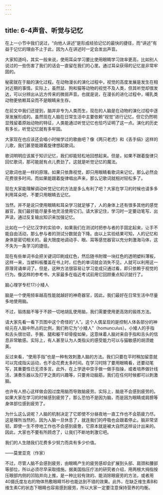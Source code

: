```yaml
---
---
---
```

title: 6-4声音、听觉与记忆
---




在上一小节中我们说过，“向他人讲述”是形成经验记忆的最快的捷径，而“讲述”有益于记忆的理由不止于此，因为人在讲述时一定会发出声音。

大家知道吗，其实一般来说，使用耳朵学习要比使用眼睛学习效率更高，比如别人说过的一些伤害了我们的话会一直留在我们的心里。通过耳朵获得的记忆是非常牢固的。

秘密就在于脑的演化过程。在动物漫长的演化过程中，视觉的高度发展是发生在相对近期的事情。实际上，虽然鼠、狗和猫等动物的视觉不及人类，但其听觉却很发达，可以分辨出从远方传来的微弱声音。也就是说，在漫长的进化过程中，哺乳类动物更依赖耳朵而不是眼睛来生存。

在前文中我们还提到，脑并非专为人类而生，现在的人脑是在动物的演化过程中逐渐发展形成的。虽然现在人脑在日常生活中主要依赖“视觉”进行记忆，但它仍然明显残留着原始动物的特征，人类能通过听觉记忆也恰巧证明了这一点。演化的历史有多长，听觉记忆就有多牢固。

大家现在也应该还会唱小时候学过的歌曲吧？像《两只老虎》和《丢手绢》这样的儿歌，我们甚至能跟着旋律想起歌词。

歌词明明应该属于知识记忆，我们却能轻松地回想起来。但是，如果不跟着旋律只回忆歌词，那可能就有点儿费劲了。这就是听觉记忆的魔法。

记歌词也是一样的原理。如果只依靠视觉，即只用眼睛看歌词来记忆，那么必然会花费很多时间。而如果能跟着旋律唱出声来，那么记歌词就相对轻松多了。

现在大家能理解调动听觉记忆的方法是多么有利了吧？大家在学习的时候也请多多利用耳朵吧，不要只用眼睛去记忆。

当然，并不是说只使用眼睛和耳朵学习就足够了，人的身体上还有很多其他的感觉器官，我们最好能尽量多地灵活使用它们。请大家记住，学习时一定要动笔写、出声读，通过反复输出知识来加强记忆。

比如在一个记忆汉字的实验中，如果我们在测试时把参与者的手固定起来，让手不能自由活动，那么参与者的测试分数就会下降。由以上实验结果可知，人的记忆和身体是密切相关的。最大限度地调动手、眼、耳等感觉器官以充分刺激海马体，这不失为一条学习的捷径。

现在有些单词书会把关键词印刷成红色，然后随书附赠一块红色的透明塑料薄板，这样一来，当塑料板覆盖在书上时，红色的单词就会消失不见，人就可以利用这一原理背诵单词了。但是，这种方法很容易让学习变成只通过看，即只依赖于视觉的行为。像这样的参考书，大家最多在临近考试前用它回顾重点知识就行了。





脑心理学专栏17/小矮人


脑是一个使用频率越高性能就越好的神奇器官，因此，我们最好在日常生活中尽量多地使用脑。

不过，锻炼脑不等于不顾一切地胡乱使用脑，我们需要使用更高效的锻炼方法。

请大家先看一看下页图中这个奇怪的“人”。这个人偶呈现的是控制人体各部分的神经元在人脑中所占的比例，我们称它为“小矮人”（homunculus）。小矮人的手指和舌头很壮硕，手腕、腿和躯干却骨瘦如柴，这意味着人脑对来自手指和舌头的信息非常敏感。实际上，有人甚至认为人类指尖的感受能力可以与猫敏感的胡须媲美。



反过来看，“使用手指”也是一种有效刺激人脑的方法。我们只要在平时稍加留意就可以完成指尖运动，也不会花费太多时间。在学习时除了要用眼睛看，还要动笔写，其重要性已无须多言。此外，在上学途中空手做一做手指操，或者培养做针线活、演奏乐器以及打字之类的兴趣等，只要肯动脑筋，我们在任何时候都可以刺激脑。

也许有人担心这样做会因过度用脑而导致脑疲劳。实际上，脑是不会感到疲劳的。如果大家在学习的时候感到疲劳了，那么恐怕不是因为脑，而是因为眼睛或肩膀等身体部位感到疲劳了。

为什么这么说呢？人脑的机制决定了它即使不分昼夜地一直工作也不会筋疲力尽。这是理所当然的，因为人脑一旦休息了，就连我们的呼吸也会跟着停止。脑非常坚韧，即使一生不停地工作也不会感到疲惫，它原本就是被大自然这样设计出来的。因此，大家也不要有所顾虑了，让我们不断地刺激它吧。

我们的人生随我们花费多少努力而具有多少价值。

——莫里亚克（作家）



不过，尽管人脑不会感到疲劳，由眼睛产生的疲劳感却会扩展到头部、肩颈和腰部等部位，所以必须尽早采取措施。据美国指压疗法的研究者介绍，用两根大拇指按压眼部内侧的凹陷并向上推，是一种比较有效的、能消除眼疲劳的方法，或者用40摄氏度左右的物体热敷眼睛15秒也能达到不错的效果。此外，在缺乏维生素B和维生素C的状态下眼睛也容易感到疲劳，所以大家一定要注意保持营养的均衡。